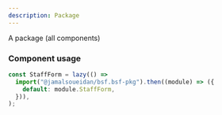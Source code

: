 ```yaml
---
description: Package
---
```


A package (all components)

### Component usage

```js
const StaffForm = lazy(() =>
  import("@jamalsoueidan/bsf.bsf-pkg").then((module) => ({
    default: module.StaffForm,
  })),
);
```
